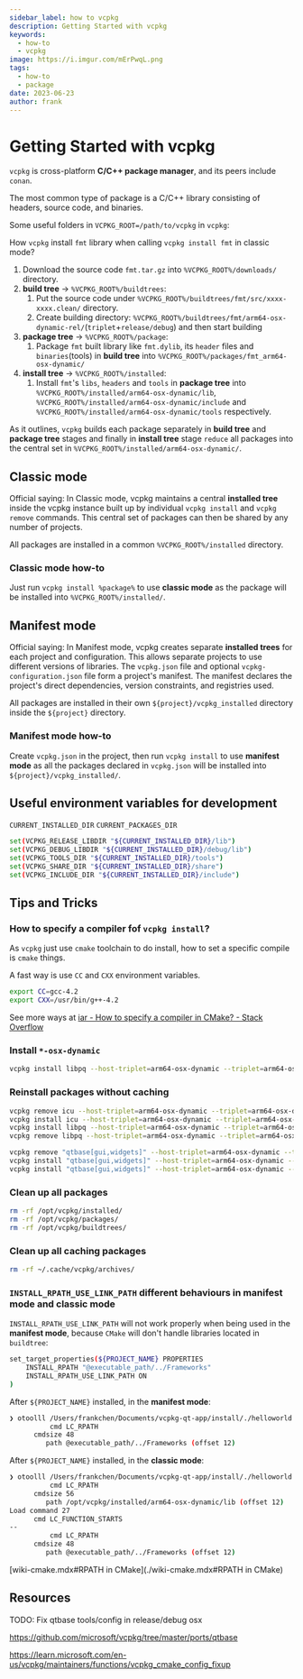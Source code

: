```yaml
---
sidebar_label: how to vcpkg
description: Getting Started with vcpkg
keywords:
  - how-to
  - vcpkg
image: https://i.imgur.com/mErPwqL.png
tags:
  - how-to
  - package
date: 2023-06-23
author: frank
---
```


# Getting Started with vcpkg

`vcpkg` is cross-platform **C/C++ package manager**, and its peers include `conan`.

The most common type of package is a C/C++ library consisting of headers, source code, and binaries.

Some useful folders in `VCPKG_ROOT=/path/to/vcpkg` in `vcpkg`:

How `vcpkg` install `fmt` library when calling `vcpkg install fmt` in classic mode?

1. Download the source code `fmt.tar.gz` into `%VCPKG_ROOT%/downloads/` directory.
2. **build tree** -> `%VCPKG_ROOT%/buildtrees`:
    1. Put the source code under `%VCPKG_ROOT%/buildtrees/fmt/src/xxxx-xxxx.clean/` directory.
    2. Create building directory: `%VCPKG_ROOT%/buildtrees/fmt/arm64-osx-dynamic-rel/`(`triplet`+`release/debug`) and then start building
3. **package tree** -> `%VCPKG_ROOT%/package`:
    1. Package `fmt` built library like `fmt.dylib`, its `header` files and `binaries`(tools) in **build tree** into `%VCPKG_ROOT%/packages/fmt_arm64-osx-dynamic/`
4. **install tree** -> `%VCPKG_ROOT%/installed`:
    1. Install `fmt`'s `libs`, `headers` and `tools` in **package tree** into `%VCPKG_ROOT%/installed/arm64-osx-dynamic/lib`, `%VCPKG_ROOT%/installed/arm64-osx-dynamic/include` and `%VCPKG_ROOT%/installed/arm64-osx-dynamic/tools` respectively.

As it outlines, `vcpkg` builds each package separately in **build tree** and **package tree** stages and finally in **install tree** stage `reduce` all packages into the central set in `%VCPKG_ROOT%/installed/arm64-osx-dynamic/`.

<!--truncate-->

## Classic mode

Official saying: In Classic mode, vcpkg maintains a central **installed tree** inside the vcpkg instance built up by individual `vcpkg install` and `vcpkg remove` commands. This central set of packages can then be shared by any number of projects.

All packages are installed in a common `%VCPKG_ROOT%/installed` directory.

### Classic mode how-to

Just run `vcpkg install %package%` to use **classic mode** as the package will be installed into `%VCPKG_ROOT%/installed/`.

## Manifest mode

Official saying: In Manifest mode, vcpkg creates separate **installed trees** for each project and configuration. This allows separate projects to use different versions of libraries. The `vcpkg.json` file and optional `vcpkg-configuration.json` file form a project's manifest. The manifest declares the project's direct dependencies, version constraints, and registries used.

All packages are installed in their own `${project}/vcpkg_installed` directory inside the `${project}` directory.

### Manifest mode how-to

Create `vcpkg.json` in the project, then run `vcpkg install` to use **manifest mode** as all the packages declared in `vcpkg.json` will be installed into `${project}/vcpkg_installed/`.

## Useful environment variables for development

`CURRENT_INSTALLED_DIR`
`CURRENT_PACKAGES_DIR`

```sh
set(VCPKG_RELEASE_LIBDIR "${CURRENT_INSTALLED_DIR}/lib")
set(VCPKG_DEBUG_LIBDIR "${CURRENT_INSTALLED_DIR}/debug/lib")
set(VCPKG_TOOLS_DIR "${CURRENT_INSTALLED_DIR}/tools")
set(VCPKG_SHARE_DIR "${CURRENT_INSTALLED_DIR}/share")
set(VCPKG_INCLUDE_DIR "${CURRENT_INSTALLED_DIR}/include")
```

## Tips and Tricks

### How to specify a compiler fof `vcpkg install`?

As `vcpkg` just use `cmake` toolchain to do install, how to set a specific compile is `cmake` things.

A fast way is use `CC` and `CXX` environment variables.

```sh
export CC=gcc-4.2
export CXX=/usr/bin/g++-4.2
```

See more ways at [iar - How to specify a compiler in CMake? - Stack Overflow](https://stackoverflow.com/questions/45933732/how-to-specify-a-compiler-in-cmake)

### Install `*-osx-dynamic`

```sh
vcpkg install libpq --host-triplet=arm64-osx-dynamic --triplet=arm64-osx-dynamic
```

### Reinstall packages without caching

```sh
vcpkg remove icu --host-triplet=arm64-osx-dynamic --triplet=arm64-osx-dynamic
vcpkg install icu --host-triplet=arm64-osx-dynamic --triplet=arm64-osx-dynamic --no-binarycaching
vcpkg install libpq --host-triplet=arm64-osx-dynamic --triplet=arm64-osx-dynamic --binarysource=clear
vcpkg remove libpq --host-triplet=arm64-osx-dynamic --triplet=arm64-osx-dynamic

vcpkg remove "qtbase[gui,widgets]" --host-triplet=arm64-osx-dynamic --triplet=arm64-osx-dynamic
vcpkg install "qtbase[gui,widgets]" --host-triplet=arm64-osx-dynamic --triplet=arm64-osx-dynamic --no-binarycaching
vcpkg install "qtbase[gui,widgets]" --host-triplet=arm64-osx-dynamic --triplet=arm64-osx-dynamic --binarysource=clear
```

### Clean up all packages

```sh
rm -rf /opt/vcpkg/installed/
rm -rf /opt/vcpkg/packages/
rm -rf /opt/vcpkg/buildtrees/
```

### Clean up all caching packages

```sh
rm -rf ~/.cache/vcpkg/archives/
```

### `INSTALL_RPATH_USE_LINK_PATH` different behaviours in **manifest mode** and **classic mode**

`INSTALL_RPATH_USE_LINK_PATH` will not work properly when being used in the **manifest mode**, because `CMake` will don't handle libraries located in `buildtree`:

```sh
set_target_properties(${PROJECT_NAME} PROPERTIES
    INSTALL_RPATH "@executable_path/../Frameworks"
    INSTALL_RPATH_USE_LINK_PATH ON
)
```

After `${PROJECT_NAME}` installed, in the **manifest mode**:

```sh
❯ otoolll /Users/frankchen/Documents/vcpkg-qt-app/install/./helloworld.app/Contents/MacOS/helloworld
          cmd LC_RPATH
      cmdsize 48
         path @executable_path/../Frameworks (offset 12)
```

After `${PROJECT_NAME}` installed, in the **classic mode**:

```sh
❯ otoolll /Users/frankchen/Documents/vcpkg-qt-app/install/./helloworld.app/Contents/MacOS/helloworld
          cmd LC_RPATH
      cmdsize 56
         path /opt/vcpkg/installed/arm64-osx-dynamic/lib (offset 12)
Load command 27
      cmd LC_FUNCTION_STARTS
--
          cmd LC_RPATH
      cmdsize 48
         path @executable_path/../Frameworks (offset 12)
```

[wiki-cmake.mdx#RPATH in CMake](./wiki-cmake.mdx#RPATH in CMake)

## Resources

TODO: Fix qtbase tools/config in release/debug osx  

https://github.com/microsoft/vcpkg/tree/master/ports/qtbase

https://learn.microsoft.com/en-us/vcpkg/maintainers/functions/vcpkg_cmake_config_fixup